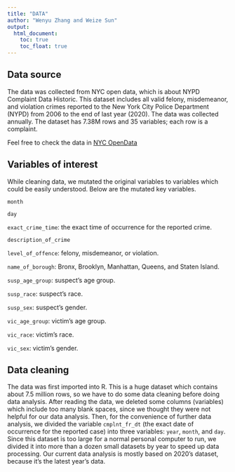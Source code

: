 ```yaml
---
title: "DATA"
author: "Wenyu Zhang and Weize Sun"
output: 
  html_document:
    toc: true
    toc_float: true
---
```


## Data source

The data was collected from NYC open data, which is about NYPD Complaint Data Historic. This dataset includes all valid felony, misdemeanor, and violation crimes reported to the New York City Police Department (NYPD) from 2006 to the end of last year (2020). The data was collected annually. The dataset has 7.38M rows and 35 variables; each row is a complaint.

Feel free to check the data in [NYC OpenData](https://data.cityofnewyork.us/Public-Safety/NYPD-Complaint-Data-Historic/qgea-i56i)

## Variables of interest
While cleaning data, we mutated the original variables to variables which could be easily understood. Below are the mutated key variables.

`month`

`day`

`exact_crime_time`: the exact time of occurrence for the reported crime.

`description_of_crime`

`level_of_offence`: felony, misdemeanor, or violation.

`name_of_borough`: Bronx, Brooklyn, Manhattan, Queens, and Staten Island.

`susp_age_group`: suspect’s age group.

`susp_race`: suspect’s race.

`susp_sex`: suspect’s gender.

`vic_age_group`: victim’s age group.

`vic_race`: victim’s race.

`vic_sex`: victim’s gender.

## Data cleaning

The data was first imported into R. This is a huge dataset which contains about 7.5 million rows, so we have to do some data cleaning before doing data analysis. After reading the data, we deleted some columns (variables) which include too many blank spaces, since we thought they were not helpful for our data analysis. Then, for the convenience of further data analysis, we divided the variable `cmplnt_fr_dt` (the exact date of occurrence for the reported case) into three variables: `year`, `month`, and `day`. Since this dataset is too large for a normal personal computer to run, we divided it into more than a dozen small datasets by year to speed up data processing. Our current data analysis is mostly based on 2020’s dataset, because it’s the latest year's data.

